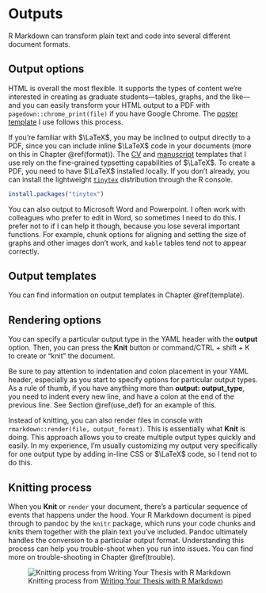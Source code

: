 # Outputs {#output}

R Markdown can transform plain text and code into several different document formats. 

## Output options

HTML is overall the most flexible. It supports the types of content we're interested in creating as graduate students---tables, graphs, and the like---and you can easily transform your HTML output to a PDF with `pagedown::chrome_print(file)` if you have Google Chrome. The [poster template](https://github.com/brentthorne/posterdown) I use follows this process.

If you're familiar with $\LaTeX$, you may be inclined to output directly to a PDF, since you can include inline $\LaTeX$ code in your documents (more on this in Chapter \@ref(format)). The [CV](https://github.com/mitchelloharawild/vitae) and [manuscript](https://github.com/rosannav/thesis_in_rmarkdown/tree/master/example_thesis) templates that I use rely on the fine-grained typsetting capabilities of $\LaTeX$. To create a PDF, you need to have $\LaTeX$ installed locally. If you don't already, you can install the lightweight [`tinytex`](https://yihui.org/tinytex/) distribution through the R console.

```r
install.packages("tinytex")
```

You can also output to Microsoft Word and Powerpoint. I often work with colleagues who prefer to edit in Word, so sometimes I need to do this. I prefer not to if I can help it though, because you lose several important functions. For example, chunk options for aligning and setting the size of graphs and other images don't work, and `kable` tables tend not to appear correctly.

## Output templates

You can find information on output templates in Chapter \@ref(template).

## Rendering options

You can specify a particular output type in the YAML header with the **output** option. Then, you can press the **Knit** button or command/CTRL + shift + K to create or "knit" the document. 

Be sure to pay attention to indentation and colon placement in your YAML header, especially as you start to specify options for particular output types. As a rule of thumb, if you have anything more than **output: output_type**, you need to indent every new line, and have a colon at the end of the previous line. See Section \@ref(use_def) for an example of this.

Instead of knitting, you can also render files in console with `rmarkdown::render(file, output_format)`. This is essentially what **Knit** is doing. This approach allows you to create multiple output types quickly and easily. In my experience, I'm usually customizing my output very specifically for one output type by adding in-line CSS or $\LaTeX$ code, so I tend not to do this.

## Knitting process

When you **Knit** or `render` your document, there's a particular sequence of events that happens under the hood. Your R Markdown document is piped through to pandoc by the `knitr` package, which runs your code chunks and knits them together with the plain text you've included. Pandoc ultimately handles the conversion to a particular output format. Understanding this process can help you trouble-shoot when you run into issues. You can find more on trouble-shooting in Chapter \@ref(trouble).

![Knitting process from [Writing Your Thesis with R Markdown](https://www.rosannavanhespen.nl/thesis_in_rmarkdown/)](https://rosannavanhespenresearch.files.wordpress.com/2016/03/pandoc1.png)